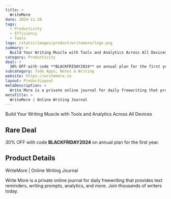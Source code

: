 ```yaml
---
title: >
  WriteMore
date: 2024-11-20
tags:
  - Productivity
  - Efficiency
  - Tools
logo: /static/images/product/writemore/logo.png
summary: >
  Build Your Writing Muscle with Tools and Analytics Across All Devices
category: Productivity
deal: >
  30% OFF with code **BLACKFRIDAY2024** on annual plan for the first year.
subcategory: Todo Apps, Notes & Writing
website: https://writemore.io
layout: ProductLayout
metaDescription: >
  Write More is a private online journal for daily freewriting that provides text reminders, writing prompts, analytics, and more. Join thousands of writers today.
metaTitle: >
  WriteMore | Online Writing Journal
---
```

Build Your Writing Muscle with Tools and Analytics Across All Devices

## Rare Deal

30% OFF with code **BLACKFRIDAY2024** on annual plan for the first year.

## Product Details
WriteMore | Online Writing Journal

Write More is a private online journal for daily freewriting that provides text reminders, writing prompts, analytics, and more. Join thousands of writers today.
